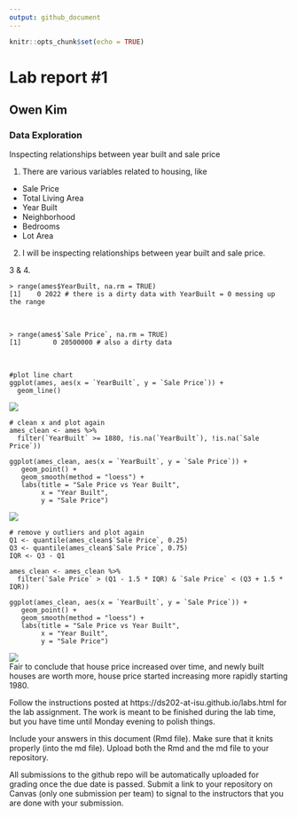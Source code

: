 ```yaml
---
output: github_document
---
```


<!-- README.md is generated from README.Rmd. Please edit the README.Rmd file -->


```r
knitr::opts_chunk$set(echo = TRUE)
```

# Lab report #1

## Owen Kim
### Data Exploration 
Inspecting relationships between year built and sale price<br>

1. There are various variables related to housing, like 
  - Sale Price 
  - Total Living Area
  - Year Built
  - Neighborhood
  - Bedrooms
  - Lot Area
  
2. I will be inspecting relationships between year built and sale price.

3 & 4. 
```
> range(ames$YearBuilt, na.rm = TRUE)
[1]    0 2022 # there is a dirty data with YearBuilt = 0 messing up the range
```
<br>
```
> range(ames$`Sale Price`, na.rm = TRUE)
[1]        0 20500000 # also a dirty data
```
<br>
```
#plot line chart
ggplot(ames, aes(x = `YearBuilt`, y = `Sale Price`)) +
  geom_line()
```
![](images/dirty-sale-vs-year2.png)
```
# clean x and plot again
ames_clean <- ames %>%
  filter(`YearBuilt` >= 1880, !is.na(`YearBuilt`), !is.na(`Sale Price`))

ggplot(ames_clean, aes(x = `YearBuilt`, y = `Sale Price`)) +
   geom_point() +
   geom_smooth(method = "loess") +
   labs(title = "Sale Price vs Year Built",
        x = "Year Built",
        y = "Sale Price")
```
![](images/dirty-sale-vs-year.png)
```
# remove y outliers and plot again
Q1 <- quantile(ames_clean$`Sale Price`, 0.25)
Q3 <- quantile(ames_clean$`Sale Price`, 0.75)
IQR <- Q3 - Q1

ames_clean <- ames_clean %>%
  filter(`Sale Price` > (Q1 - 1.5 * IQR) & `Sale Price` < (Q3 + 1.5 * IQR))
  
ggplot(ames_clean, aes(x = `YearBuilt`, y = `Sale Price`)) +
   geom_point() +
   geom_smooth(method = "loess") +
   labs(title = "Sale Price vs Year Built",
        x = "Year Built",
        y = "Sale Price")
```
![](images/sale-price-vs-year-built-cleaned.png)
<br>
Fair to conclude that house price increased over time, and newly built houses are worth more, house price started increasing more rapidly starting 1980.














Follow the instructions posted at https://ds202-at-isu.github.io/labs.html for the lab assignment. The work is meant to be finished during the lab time, but you have time until Monday evening to polish things.

Include your answers in this document (Rmd file). Make sure that it knits properly (into the md file). Upload both the Rmd and the md file to your repository.  

All submissions to the github repo will be automatically uploaded for grading once the due date is passed.
Submit a link to your repository on Canvas (only one submission per team) to signal to the instructors that you are done with your submission.
